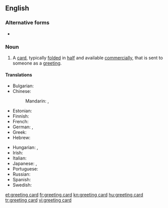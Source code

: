 ==English==

===Alternative forms===
* {{l|en|greetings card}}

===Noun===
{{en-noun}}

# A [[card]], typically [[fold]]ed in [[half]] and available [[commercially]], that is sent to someone as a [[greeting]]. {{translation only}}

====Translations====
{{trans-top|card sent as a greeting}}
* Bulgarian: {{t|bg|поздравителна картичка|f|tr=pozdravítelna kártička|sc=Cyrl}}
* Chinese:
*: Mandarin: {{t+|cmn|賀卡|sc=Hani}}, {{t+|cmn|贺卡|tr=hèkǎ|sc=Hani}}
* Estonian: {{t+|et|õnnitluskaart}}
* Finnish: {{t|fi|onnittelukortti}}
* French: {{t+|fr|carte de vœux|f}}
* German: {{t|de|Glückwunschkarte|f}}, {{t|de|Grußkarte|f}}
* Greek: {{t|el|ευχετήρια κάρτα|f}}
* Hebrew: {{t+|he|כרטיס ברכה|sc=Hebr|tr=kartis bracha}}
{{trans-mid}}
* Hungarian: {{t+|hu|üdvözlőlap}}, {{t|hu|üdvözlőkártya}}
* Irish: {{t|ga|cárta beannachta|m}}
* Italian: {{t|it|cartolina di auguri|f}}
* Japanese: {{t|ja|グリーティングカード|tr=gurītingukādo|sc=Jpan}}, {{t|ja|挨拶状|tr=aisatsu-jō|sc=Jpan}}
* Portuguese: {{t+|pt|cartão|m}}
* Russian: {{t|ru|поздрави́тельная откры́тка|f}}
* Spanish: {{t|es|tarjeta de felicitación|f}}
* Swedish: {{t+|sv|gratulationskort|n}}
{{trans-bottom}}

[[et:greeting card]]
[[fr:greeting card]]
[[kn:greeting card]]
[[hu:greeting card]]
[[tr:greeting card]]
[[vi:greeting card]]